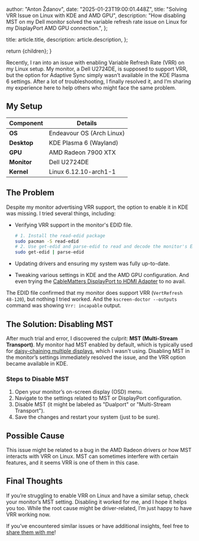 
  author: "Anton Ždanov",
  date: "2025-01-23T19:00:01.448Z",
  title: "Solving VRR Issue on Linux with KDE and AMD GPU",
  description:
    "How disabling MST on my Dell monitor solved the variable refresh rate issue on Linux for my DisplayPort AMD GPU connection.",
};

  title: article.title,
  description: article.description,
};

  return <ArticleLayout article={article}>{children}</ArticleLayout>;
}

Recently, I ran into an issue with enabling Variable Refresh Rate (VRR) on my Linux setup. My monitor, a Dell U2724DE, is supposed to support VRR, but the option for Adaptive Sync simply wasn’t available in the KDE Plasma 6 settings. After a lot of troubleshooting, I finally resolved it, and I’m sharing my experience here to help others who might face the same problem.

## My Setup

| Component   | Details                   |
| ----------- | ------------------------- |
| **OS**      | Endeavour OS (Arch Linux) |
| **Desktop** | KDE Plasma 6 (Wayland)    |
| **GPU**     | AMD Radeon 7900 XTX       |
| **Monitor** | Dell U2724DE              |
| **Kernel**  | Linux 6.12.10-arch1-1     |

## The Problem

Despite my monitor advertising VRR support, the option to enable it in KDE was missing. I tried several things, including:

- Verifying VRR support in the monitor's EDID file.

  ```bash
  # 1. Install the read-edid package
  sudo pacman -S read-edid
  # 2. Use get-edid and parse-edid to read and decode the monitor's EDID
  sudo get-edid | parse-edid
  ```

- Updating drivers and ensuring my system was fully up-to-date.
- Tweaking various settings in KDE and the AMD GPU configuration. And even trying the [CableMatters DisplayPort to HDMI Adapter](https://www.cablematters.com/pc-1398-154-cable-matters-8k-displayport-14-to-hdmi-cable-6ft-18m-with-4k-120hz-8k-60hz-unidirectional-324gbps-display-port-14-to-hdmi-8k-cable-in-black-for-rtx-40804090-rx-78007900-and-more-upc818707024515.aspx) to no avail.

The EDID file confirmed that my monitor does support VRR (`VertRefresh 48-120`), but nothing I tried worked. And the `kscreen-doctor --outputs` command was showing `Vrr: incapable` output.

## The Solution: Disabling MST

After much trial and error, I discovered the culprit: **MST (Multi-Stream Transport)**. My monitor had MST enabled by default, which is typically used for [daisy-chaining multiple displays](https://www.cablematters.com/Blog/DisplayPort/what-is-multi-stream-transport), which I wasn't using. Disabling MST in the monitor’s settings immediately resolved the issue, and the VRR option became available in KDE.

### Steps to Disable MST

1. Open your monitor’s on-screen display (OSD) menu.
2. Navigate to the settings related to MST or DisplayPort configuration.
3. Disable MST (it might be labeled as "Dualport" or "Multi-Stream Transport").
4. Save the changes and restart your system (just to be sure).

## Possible Cause

This issue might be related to a bug in the AMD Radeon drivers or how MST interacts with VRR on Linux. MST can sometimes interfere with certain features, and it seems VRR is one of them in this case.

## Final Thoughts

If you’re struggling to enable VRR on Linux and have a similar setup, check your monitor’s MST setting. Disabling it worked for me, and I hope it helps you too. While the root cause might be driver-related, I’m just happy to have VRR working now.

If you’ve encountered similar issues or have additional insights, feel free to [share them with me](mailto:anton@azdanov.dev)!
